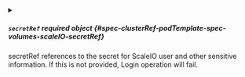 

<PartialGateway />


<PartialSystem />



<details className="config-field" data-expandable="true">
<summary>

##### `secretRef` <span className="config-field-required" data-required="true">required</span> <span className="config-field-type">object</span> <span className="config-field-default"></span> <span className="config-field-enum"></span> {#spec-clusterRef-podTemplate-spec-volumes-scaleIO-secretRef}

secretRef references to the secret for ScaleIO user and other
sensitive information. If this is not provided, Login operation will fail.

</summary>

<PartialSecretRefreference />


</details>


<PartialSslEnabled />


<PartialProtectionDomain />


<PartialStoragePool />


<PartialStorageMode />


<PartialVolumeName />


<PartialFsType />


<PartialReadOnly />
